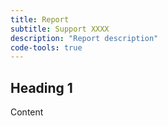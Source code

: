 ```yaml
---
title: Report
subtitle: Support XXXX
description: "Report description"
code-tools: true
---
```


## Heading 1

Content
